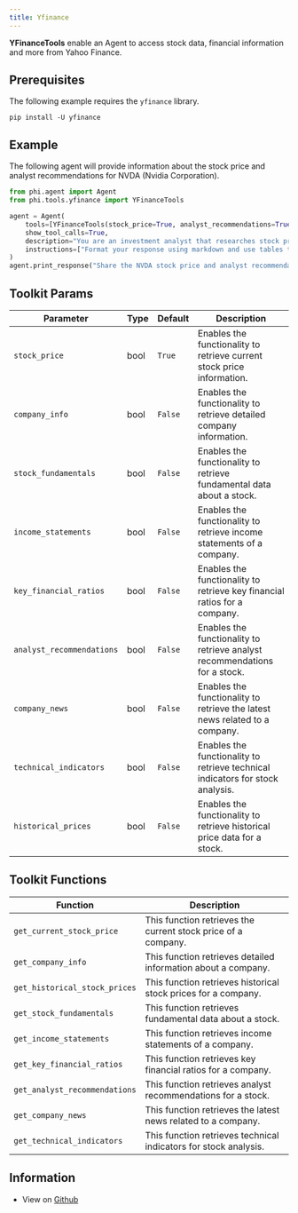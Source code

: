 ```yaml
---
title: Yfinance
---
```


**YFinanceTools** enable an Agent to access stock data, financial information and more from Yahoo Finance.

## Prerequisites

The following example requires the `yfinance` library.

```shell
pip install -U yfinance
```

## Example

The following agent will provide information about the stock price and analyst recommendations for NVDA (Nvidia Corporation).

```python cookbook/tools/yfinance_tools.py
from phi.agent import Agent
from phi.tools.yfinance import YFinanceTools

agent = Agent(
    tools=[YFinanceTools(stock_price=True, analyst_recommendations=True, stock_fundamentals=True)],
    show_tool_calls=True,
    description="You are an investment analyst that researches stock prices, analyst recommendations, and stock fundamentals.",
    instructions=["Format your response using markdown and use tables to display data where possible."],
)
agent.print_response("Share the NVDA stock price and analyst recommendations", markdown=True)

```

## Toolkit Params

| Parameter | Type | Default | Description |
|-----------|------|---------|-------------|
| `stock_price` | bool | `True` | Enables the functionality to retrieve current stock price information. |
| `company_info` | bool | `False` | Enables the functionality to retrieve detailed company information. |
| `stock_fundamentals` | bool | `False` | Enables the functionality to retrieve fundamental data about a stock. |
| `income_statements` | bool | `False` | Enables the functionality to retrieve income statements of a company. |
| `key_financial_ratios` | bool | `False` | Enables the functionality to retrieve key financial ratios for a company. |
| `analyst_recommendations` | bool | `False` | Enables the functionality to retrieve analyst recommendations for a stock. |
| `company_news` | bool | `False` | Enables the functionality to retrieve the latest news related to a company. |
| `technical_indicators` | bool | `False` | Enables the functionality to retrieve technical indicators for stock analysis. |
| `historical_prices` | bool | `False` | Enables the functionality to retrieve historical price data for a stock. |

## Toolkit Functions

| Function | Description |
|----------|-------------|
| `get_current_stock_price` | This function retrieves the current stock price of a company. |
| `get_company_info` | This function retrieves detailed information about a company. |
| `get_historical_stock_prices` | This function retrieves historical stock prices for a company. |
| `get_stock_fundamentals` | This function retrieves fundamental data about a stock. |
| `get_income_statements` | This function retrieves income statements of a company. |
| `get_key_financial_ratios` | This function retrieves key financial ratios for a company. |
| `get_analyst_recommendations` | This function retrieves analyst recommendations for a stock. |
| `get_company_news` | This function retrieves the latest news related to a company. |
| `get_technical_indicators` | This function retrieves technical indicators for stock analysis. |

## Information

- View on [Github](https://github.com/phidatahq/phidata/blob/main/phi/tools/yfinance.py)
